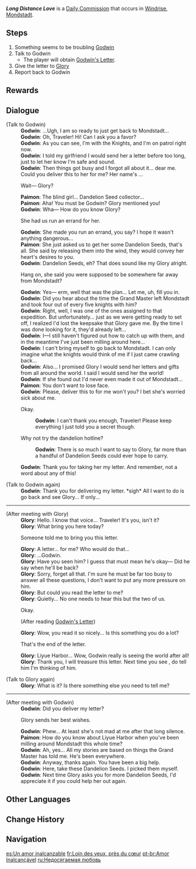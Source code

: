{{Quest Infobox
|id            = 20037
|type          = Commission
|image         = Commission Long Distance Love.png
|npc           = Godwin
|summary       = Godwin explains his situation with the Traveler before asking him/her to deliver a letter to Glory. After reading Godwin's letter to her, the Traveler reports back to Godwin and is thanked.
|startLocation = [[Windrise]], [[Mondstadt]]
|region        = Mondstadt
|area          = Galesong Hill
|subarea       = Windrise
|characters    = Glory; Godwin; Paimon; Traveler
|prev          = Whispers in the Wind
|prev2         = Glory's Wish
|prevNote2     = Completing either will unlock this commission
|other         = 
*AR-Dependent Rewards
*Additional Rewards:
{{Card|Dandelion Seed|3}}
}}
'''''Long Distance Love''''' is a [[Daily Commission]] that occurs in [[Windrise]], [[Mondstadt]].

==Steps==
#Something seems to be troubling [[Godwin]]
#Talk to Godwin
#*The player will obtain [[Godwin's Letter]].
#Give the letter to [[Glory]]
#Report back to Godwin

==Rewards==
{{Commission Rewards|low}}

==Dialogue==
{{Quest Description|Godwin, a [[Knight of Favonius]] is yearning for his lover who stayed in Mondstadt. He's looking for someone to deliver a letter to her...}}
{{Dialogue start}}
;(Talk to Godwin)
:'''Godwin''': ...Ugh, I am so ready to just get back to Mondstadt...
:'''Godwin''': Oh, Traveler! Hi! Can I ask you a favor?
:'''Godwin''': As you can see, I'm with the Knights, and I'm on patrol right now.
:'''Godwin''': I told my girlfriend I would send her a letter before too long, just to let her know I'm safe and sound.
:'''Godwin''': Then things got busy and I forgot all about it... dear me. Could you deliver this {{Color|buzzword|letter}} to her for me? Her name's {{Color|buzzword|Glory}}...
:{{DIcon}} Wait&mdash; Glory?
:'''Paimon''': The blind girl... Dandelion Seed collector...
:'''Paimon''': Aha! You must be Godwin? Glory mentioned you!
:'''Godwin''': Wha&mdash; How do you know Glory?
:{{DIcon}} She had us run an errand for her.
:'''Godwin''': She made you run an errand, you say? I hope it wasn't anything dangerous...
:'''Paimon''': She just asked us to get her some Dandelion Seeds, that's all. She said by releasing them into the wind, they would convey her heart's desires to you.
:'''Godwin''': Dandelion Seeds, eh? That does sound like my Glory alright.
:{{DIcon}} Hang on, she said you were supposed to be somewhere far away from Mondstadt?
:'''Godwin''': Yes&mdash; erm, well that was the plan... Let me, uh, fill you in.
:'''Godwin''': Did you hear about the time the Grand Master left Mondstadt and took four out of every five knights with him?
:'''Godwin''': Right, well, I was one of the ones assigned to that expedition. But unfortunately... just as we were getting ready to set off, I realized I'd lost the keepsake that Glory gave me. By the time I was done looking for it, they'd already left...
:'''Godwin''': I&mdash;I still haven't figured out how to catch up with them, and in the meantime I've just been milling around here...
:'''Godwin''': I can't bring myself to go back to Mondstadt. I can only imagine what the knights would think of me if I just came crawling back...
:'''Godwin''': Also... I promised Glory I would send her letters and gifts from all around the world. I said I would send her the world!
:'''Godwin''': If she found out I'd never even made it out of Mondstadt...
:'''Paimon''': You don't want to lose face.
:'''Godwin''': Please, deliver this {{Color|buzzword|letter}} to {{Color|buzzword|Glory}} for me won't you? I bet she's worried sick about me.
:{{DIcon}} Okay.
::'''Godwin''': I can't thank you enough, Traveler! Please keep everything I just told you a secret though.
:{{DIcon}} Why not try the dandelion hotline?
::'''Godwin''': There is so much I want to say to Glory, far more than a handful of Dandelion Seeds could ever hope to carry.
:'''Godwin''': Thank you for taking her my letter. And remember, not a word about any of this!

;(Talk to Godwin again)
:'''Godwin''': Thank you for delivering my letter. *sigh* All I want to do is go back and see Glory... If only...
----
;(After meeting with Glory)
:'''Glory''': Hello. I know that voice... Traveler! It's you, isn't it?
:'''Glory''': What bring you here today?
:{{DIcon|Quest}} Someone told me to bring you this letter.
:'''Glory''': A letter... for me? Who would do that...
:'''Glory''': ...Godwin.
:'''Glory''': Have you seen him? I guess that must mean he's okay&mdash; Did he say when he'll be back?
:'''Glory''': Sorry, forget all that. I'm sure he must be far too busy to answer all these questions, I don't want to put any more pressure on him.
:'''Glory''': But could you read the letter to me?
:'''Glory''': Quietly... No one needs to hear this but the two of us.
:{{DIcon}} Okay.
:;(After reading [[Godwin's Letter]])
:'''Glory''': Wow, you read it so nicely... Is this something you do a lot?
:{{DIcon}} That's the end of the letter.
:'''Glory''': Liyue Harbor... Wow, Godwin really is seeing the world after all!
:'''Glory''': Thank you, I will treasure this letter. Next time you see {{Color|buzzword|Godwin}}, do tell him I'm thinking of him.

;(Talk to Glory again)
:'''Glory''': What is it? Is there something else you need to tell me?
----
;(After meeting with Godwin)
:'''Godwin''': Did you deliver my letter?
:{{DIcon}} Glory sends her best wishes.
:'''Godwin''': Phew... At least she's not mad at me after that long silence.
:'''Paimon''': How do you know about Liyue Harbor when you've been milling around Mondstadt this whole time?
:'''Godwin''': Ah, yes... All my stories are based on things the Grand Master has told me. He's been everywhere.
:'''Godwin''': Anyway, thanks again. You have been a big help.
:'''Godwin''': Here, take these Dandelion Seeds. I picked them myself.
:'''Godwin''': Next time Glory asks you for more Dandelion Seeds, I'd appreciate it if you could help her out again.
{{Dialogue end}}

==Other Languages==
{{Other Languages
|en      = Long Distance Love
|zhs     = 触不可及的恋人
|zhs_rm  = Chùbùkějí de Liànrén
|zht     = 觸不可及的戀人
|zht_rm  = Chùbùkějí de Liànrén
|zh_tl   = Untouchable Lover
|ja      = 触れられない恋人
|ja_rm   = Furerarenai Koibito
|ja_tl   = Untouchable Lover
|ko      = 닿을 수 없는 연인
|ko_rm   = Daeul Ssu Eomneun Yeonin
|ko_tl   = Untouchable Lover
|es      = Un amor inalcanzable
|es_tl   = Unreachable Love
|fr      = Loin des yeux, près du cœur
|fr_tl   = Far from the Eyes, Close to the Heart
|fr_note = Equivalent to "{{wt|absence makes the heart grow fonder}}".
|ru      = Недосягаемая любовь
|ru_tl   = Unattainable Love
|th      = รักที่ห่างไกล
|th_rm   = 
|th_tl   = A Faraway Love
|vi      = Người Tình Không Thể Chạm Đến
|vi_tl   = 
|de      = Geliebte in der Ferne
|de_tl   = Lovers in the Distance
|id      = Kasih tak Tersampaikan
|id_tl   = Undelivered Love
|pt      = Amor Inalcançável
|pt_tl   = Unreachable Love
|tr      = Uzak Mesafe İlişkisi
|tr_tl   = 
|it      = Amore a distanza
|it_tl   = 
}}

==Change History==
{{Change History|1.0}}

==Navigation==
{{Commission Navbox|Mondstadt|In Series}}

[[es:Un amor inalcanzable]]
[[fr:Loin des yeux, près du cœur]]
[[pt-br:Amor Inalcançável]]
[[ru:Недосягаемая любовь]]